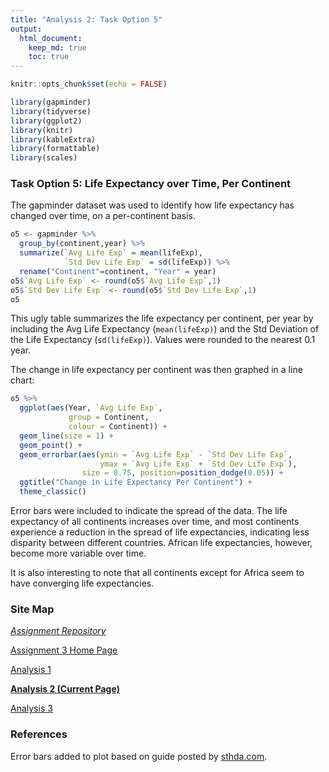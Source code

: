 ```yaml
---
title: "Analysis 2: Task Option 5"
output: 
  html_document:
    keep_md: true
    toc: true
---
```


```r
knitr::opts_chunk$set(echo = FALSE)
```

```r
library(gapminder)
library(tidyverse)
library(ggplot2)
library(knitr)
library(kableExtra)
library(formattable)
library(scales)
```

### Task Option 5: Life Expectancy over Time, Per Continent

The gapminder dataset was used to identify how life expectancy has changed over time, on a per-continent basis.

```r
o5 <- gapminder %>% 
  group_by(continent,year) %>% 
  summarize(`Avg Life Exp` = mean(lifeExp),
            `Std Dev Life Exp` = sd(lifeExp)) %>% 
  rename("Continent"=continent, "Year" = year)
o5$`Avg Life Exp` <- round(o5$`Avg Life Exp`,1)
o5$`Std Dev Life Exp` <- round(o5$`Std Dev Life Exp`,1)
o5
```

This ugly table summarizes the life expectancy per continent, per year by including the Avg Life Expectancy (`mean(lifeExp)`) and the Std Deviation of the Life Expectancy (`sd(lifeExp)`). Values were rounded to the nearest 0.1 year.

The change in life expectancy per continent was then graphed in a line chart:

```r
o5 %>% 
  ggplot(aes(Year, `Avg Life Exp`, 
             group = Continent, 
             colour = Continent)) +
  geom_line(size = 1) +
  geom_point() +
  geom_errorbar(aes(ymin = `Avg Life Exp` - `Std Dev Life Exp`,
                    ymax = `Avg Life Exp` + `Std Dev Life Exp`), 
                size = 0.75, position=position_dodge(0.05)) +
  ggtitle("Change in Life Expectancy Per Continent") +
  theme_classic()
```

Error bars were included to indicate the spread of the data. The life expectancy of all continents increases over time, and most continents experience a reduction in the spread of life expectancies, indicating less disparity between different countries. African life expectancies, however, become more variable over time.

It is also interesting to note that all continents except for Africa seem to have converging life expectancies.

### Site Map

*[Assignment Repository](https://armetcal.github.io/html_hw)*

[Assignment 3 Home Page](https://armetcal.github.io/html_hw/hw03)

[Analysis 1](https://armetcal.github.io/html_hw/hw03/hw03.html)

**[Analysis 2 (Current Page)](https://armetcal.github.io/html_hw/hw03/hw03_2.html)**

[Analysis 3](https://armetcal.github.io/html_hw/hw03/hw03_3.html)


### References

Error bars added to plot based on guide posted by [sthda.com](http://www.sthda.com/english/wiki/ggplot2-error-bars-quick-start-guide-r-software-and-data-visualization).